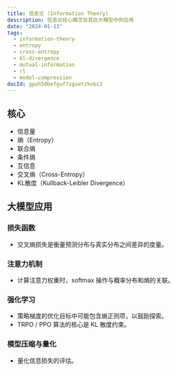 ```yaml
---
title: 信息论 (Information Theory)
description: 信息论核心概念及其在大模型中的应用
date: "2024-01-13"
tags:
  - information-theory
  - entropy
  - cross-entropy
  - kl-divergence
  - mutual-information
  - rl
  - model-compression
docId: gpoh50befguf7zgsetzkvbi3
---
```


## 核心

- 信息量
- 熵（Entropy）
- 联合熵
- 条件熵
- 互信息
- 交叉熵（Cross-Entropy）
- KL散度（Kullback-Leibler Divergence）

## 大模型应用

### 损失函数

- 交叉熵损失是衡量预测分布与真实分布之间差异的度量。

### 注意力机制

- 计算注意力权重时，softmax 操作与概率分布和熵的关联。

### 强化学习

- 策略梯度的优化目标中可能包含熵正则项，以鼓励探索。
- TRPO / PPO 算法的核心是 KL 散度约束。

### 模型压缩与量化

- 量化信息损失的评估。

